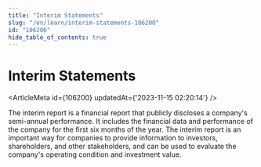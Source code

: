 ```yaml
---
title: "Interim Statements"
slug: "/en/learn/interim-statements-106200"
id: "106200"
hide_table_of_contents: true
---
```



# Interim Statements

<ArticleMeta id={106200} updatedAt={'2023-11-15 02:20:14'} />
<div className='border-solid border-b border-t-0 my-4 border-[var(--ifm-color-gray-300)]' />

The interim report is a financial report that publicly discloses a company's semi-annual performance. It includes the financial data and performance of the company for the first six months of the year. The interim report is an important way for companies to provide information to investors, shareholders, and other stakeholders, and can be used to evaluate the company's operating condition and investment value.
